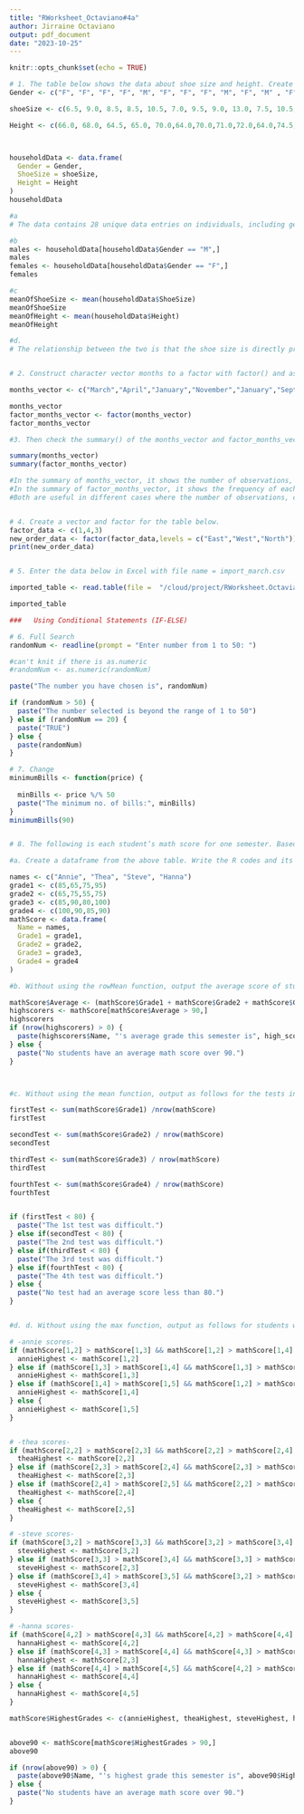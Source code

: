 ```yaml
---
title: "RWorksheet_Octaviano#4a"
author: Jirraine Octaviano
output: pdf_document
date: "2023-10-25"
---
```

```r
knitr::opts_chunk$set(echo = TRUE)
```
```r

# 1. The table below shows the data about shoe size and height. Create a data frame.
Gender <- c("F", "F", "F", "F", "M", "F", "F", "F", "M", "F", "M" , "F", "M", "M", "M", "M", "F", "F", "M", "F", "F", "M", "M", "F", "M", "M", "M", "M")

shoeSize <- c(6.5, 9.0, 8.5, 8.5, 10.5, 7.0, 9.5, 9.0, 13.0, 7.5, 10.5, 8.5, 12.0, 10.5, 13.0, 11.5, 8.5,5.0,10.0,6.5,7.5,8.5,10.5,8.5,10.5,11.0,9.0,13.0)

Height <- c(66.0, 68.0, 64.5, 65.0, 70.0,64.0,70.0,71.0,72.0,64.0,74.5,67.0,71.0,71.0,77.0,72.0,59.0,62.0,72.0,66.0,64.0,67.0,73.0,69.0,72.0,70.0,69.0,70.0)



householdData <- data.frame(
  Gender = Gender,
  ShoeSize = shoeSize,
  Height = Height
)
householdData

#a 
# The data contains 28 unique data entries on individuals, including gender, shoe size, and height.

#b
males <- householdData[householdData$Gender == "M",]
males
females <- householdData[householdData$Gender == "F",]
females

#c
meanOfShoeSize <- mean(householdData$ShoeSize)
meanOfShoeSize
meanOfHeight <- mean(householdData$Height)
meanOfHeight

#d.
# The relationship between the two is that the shoe size is directly proportional to the height. If the height is small, the shoe size is also small.


# 2. Construct character vector months to a factor with factor() and assign the result to factor_months_vector. Print out factor_months_vector and assert that R prints out the factor levels below the actual values.

months_vector <- c("March","April","January","November","January","September","October","September","November","August","January","November","November","February","May","August","July","December","August","August","September","November","February","April")

months_vector
factor_months_vector <- factor(months_vector)
factor_months_vector

#3. Then check the summary() of the months_vector and factor_months_vector. | Inter-pret the results of both vectors. Are they both equally useful in this case?

summary(months_vector)
summary(factor_months_vector)

#In the summary of months_vector, it shows the number of observations, class, and mode of the vector.
#In the summary of factor_months_vector, it shows the frequency of each month.
#Both are useful in different cases where the number of observations, class, mode, or frequency are needed.


# 4. Create a vector and factor for the table below.
factor_data <- c(1,4,3)
new_order_data <- factor(factor_data,levels = c("East","West","North"))
print(new_order_data)


# 5. Enter the data below in Excel with file name = import_march.csv

imported_table <- read.table(file =  "/cloud/project/RWorksheet.Octaviano#4/import_march.csv", header = TRUE, sep = ",")

imported_table

###   Using Conditional Statements (IF-ELSE)

# 6. Full Search
randomNum <- readline(prompt = "Enter number from 1 to 50: ")

#can't knit if there is as.numeric
#randomNum <- as.numeric(randomNum)

paste("The number you have chosen is", randomNum)

if (randomNum > 50) {
  paste("The number selected is beyond the range of 1 to 50")
} else if (randomNum == 20) {
  paste("TRUE")
} else {
  paste(randomNum)
}

# 7. Change
minimumBills <- function(price) {
  
  minBills <- price %/% 50
  paste("The minimum no. of bills:", minBills)
}
minimumBills(90)


# 8. The following is each student’s math score for one semester. Based on this, answer the following questions.

#a. Create a dataframe from the above table. Write the R codes and its output.

names <- c("Annie", "Thea", "Steve", "Hanna")
grade1 <- c(85,65,75,95)
grade2 <- c(65,75,55,75)
grade3 <- c(85,90,80,100)
grade4 <- c(100,90,85,90)
mathScore <- data.frame(
  Name = names,
  Grade1 = grade1,
  Grade2 = grade2,
  Grade3 = grade3,
  Grade4 = grade4
)

#b. Without using the rowMean function, output the average score of students whose average math score over 90 points during the semester. write R code and its output. Example Output: Annie’s average grade this semester is 88.75.

mathScore$Average <- (mathScore$Grade1 + mathScore$Grade2 + mathScore$Grade3 + mathScore$Grade4) / 4
highscorers <- mathScore[mathScore$Average > 90,]
highscorers
if (nrow(highscorers) > 0) {
  paste(highscorers$Name, "'s average grade this semester is", high_scorers$Average)
} else {
  paste("No students have an average math score over 90.")
}



#c. Without using the mean function, output as follows for the tests in which the average score was less than 80 out of 4 tests. Example output: The nth test was difficult.

firstTest <- sum(mathScore$Grade1) /nrow(mathScore)
firstTest

secondTest <- sum(mathScore$Grade2) / nrow(mathScore)
secondTest

thirdTest <- sum(mathScore$Grade3) / nrow(mathScore)
thirdTest

fourthTest <- sum(mathScore$Grade4) / nrow(mathScore)
fourthTest


if (firstTest < 80) {
  paste("The 1st test was difficult.")
} else if(secondTest < 80) {
  paste("The 2nd test was difficult.")
} else if(thirdTest < 80) {
  paste("The 3rd test was difficult.")
} else if(fourthTest < 80) {
  paste("The 4th test was difficult.")
} else {
  paste("No test had an average score less than 80.")
}


#d. d. Without using the max function, output as follows for students whose highest score for a semester exceeds 90 points. Example Output: Annie’s highest grade this semester is 95.

# -annie scores-
if (mathScore[1,2] > mathScore[1,3] && mathScore[1,2] > mathScore[1,4] && mathScore[1,2] > mathScore[1,5]) {
  annieHighest <- mathScore[1,2]
} else if (mathScore[1,3] > mathScore[1,4] && mathScore[1,3] > mathScore[1,5]) {
  annieHighest <- mathScore[1,3]
} else if (mathScore[1,4] > mathScore[1,5] && mathScore[1,2] > mathScore[1,5]) {
  annieHighest <- mathScore[1,4]
} else {
  annieHighest <- mathScore[1,5]
}


# -thea scores-
if (mathScore[2,2] > mathScore[2,3] && mathScore[2,2] > mathScore[2,4] && mathScore[2,2] > mathScore[2,5]) {
  theaHighest <- mathScore[2,2]
} else if (mathScore[2,3] > mathScore[2,4] && mathScore[2,3] > mathScore[2,5]) {
  theaHighest <- mathScore[2,3]
} else if (mathScore[2,4] > mathScore[2,5] && mathScore[2,2] > mathScore[2,5]) {
  theaHighest <- mathScore[2,4]
} else {
  theaHighest <- mathScore[2,5]
}

# -steve scores-
if (mathScore[3,2] > mathScore[3,3] && mathScore[3,2] > mathScore[3,4] && mathScore[3,2] > mathScore[3,5]) {
  steveHighest <- mathScore[3,2]
} else if (mathScore[3,3] > mathScore[3,4] && mathScore[3,3] > mathScore[3,5]) {
  steveHighest <- mathScore[2,3]
} else if (mathScore[3,4] > mathScore[3,5] && mathScore[3,2] > mathScore[3,5]) {
  steveHighest <- mathScore[3,4]
} else {
  steveHighest <- mathScore[3,5]
}

# -hanna scores-
if (mathScore[4,2] > mathScore[4,3] && mathScore[4,2] > mathScore[4,4] && mathScore[4,2] > mathScore[4,5]) {
  hannaHighest <- mathScore[4,2]
} else if (mathScore[4,3] > mathScore[4,4] && mathScore[4,3] > mathScore[4,5]) {
  hannaHighest <- mathScore[2,3]
} else if (mathScore[4,4] > mathScore[4,5] && mathScore[4,2] > mathScore[4,5]) {
  hannaHighest <- mathScore[4,4]
} else {
  hannaHighest <- mathScore[4,5]
}

mathScore$HighestGrades <- c(annieHighest, theaHighest, steveHighest, hannaHighest)


above90 <- mathScore[mathScore$HighestGrades > 90,]
above90

if (nrow(above90) > 0) {
  paste(above90$Name, "'s highest grade this semester is", above90$HighestGrade)
} else {
  paste("No students have an average math score over 90.")
}


```

